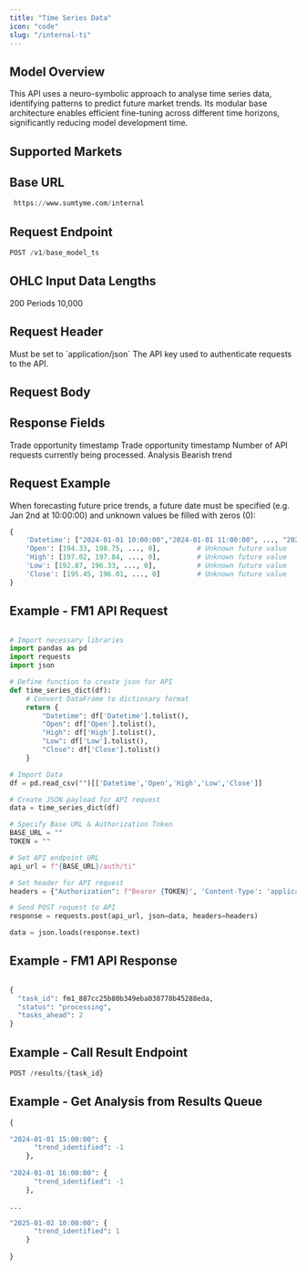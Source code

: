 ```yaml
---
title: "Time Series Data"
icon: "code"
slug: "/internal-ti"
---
```


## Model Overview

This API uses a neuro-symbolic approach to analyse time series data, identifying patterns to predict future market trends. Its modular base architecture enables efficient fine-tuning across different time horizons, significantly reducing model development time.

## Supported Markets

<CardGroup cols="3">
  <Card title="Bonds" icon="landmark">
    
  </Card>
  <Card title="Commodities" icon="ship">
    
  </Card>
  <Card title="Cryptocurrencies" icon="bitcoin">
    
  </Card>
  <Card title="Derivatives" icon="layer-group">
    
  </Card>
  <Card title="Equities" icon="chart-line">
    
  </Card>
  <Card title="Foreign Exchange" icon="money-bill-transfer">
    
  </Card>
  <Card title="Indices" icon="chart-bar">
    
  </Card>
  <Card title="REITs" icon="house">
    
  </Card>
  <Card title="Tokenised Assets" icon="square">
    
  </Card>
</CardGroup>

## Base URL

```python
 https://www.sumtyme.com/internal
```

## Request Endpoint

```python
POST /v1/base_model_ts
```

## OHLC Input Data Lengths

<CardGroup cols="3">
  <Card title="Minimum Length">
    200 Periods
  </Card>
  <Card title="Maximum Length">
    10,000
  </Card>
</CardGroup>

## Request Header

<ParamField header="Content-Type" type="string" required>
  Must be set to `application/json`
</ParamField>

<ParamField header="Authorisation" type="string" required>
  The API key used to authenticate requests to the API.
</ParamField>

## Request Body

<ParamField body="Datetime" type="list" required>
  
</ParamField>

<ParamField body="Open" type="list" required>
  
</ParamField>

<ParamField body="High" type="list" required>
  
</ParamField>

<ParamField body="Low" type="list" required>
  
</ParamField>

<ParamField body="Close" type="list" required>
  
</ParamField>

## Response Fields

<ResponseField name="task_id" type="string">
  Trade opportunity timestamp
</ResponseField>

<ResponseField name="status" type="string">
  Trade opportunity timestamp
</ResponseField>

<ResponseField name="tasks_ahead" type="int">
  Number of API requests currently being processed.
</ResponseField>

<ResponseField name="status" type="string">
  <Expandable title="Options">
    <ResponseField name="processing" type="int">
      Analysis
    </ResponseField>
    <ResponseField name="-1" type="int">
      Bearish trend
    </ResponseField>
  </Expandable>
</ResponseField>

## Request Example

When forecasting future price trends, a future date must be specified (e.g. Jan 2nd at 10:00:00) and unknown values be filled with zeros (0):

```python
{
    'Datetime': ["2024-01-01 10:00:00","2024-01-01 11:00:00", ..., "2025-01-02 10:00:00"],
    'Open': [194.33, 198.75, ..., 0],         # Unknown future value
    'High': [197.02, 197.84, ..., 0],         # Unknown future value
    'Low': [192.87, 196.33, ..., 0],          # Unknown future value
    'Close': [195.45, 196.01, ..., 0]         # Unknown future value
}
```

## Example - FM1 API Request

```python

# Import necessary libraries
import pandas as pd
import requests
import json

# Define function to create json for API 
def time_series_dict(df):
    # Convert DataFrame to dictionary format
    return {
        "Datetime": df['Datetime'].tolist(),
        "Open": df['Open'].tolist(),
        "High": df['High'].tolist(),
        "Low": df['Low'].tolist(),
        "Close": df['Close'].tolist()
    }

# Import Data
df = pd.read_csv("")[['Datetime','Open','High','Low','Close']]

# Create JSON payload for API request
data = time_series_dict(df)

# Specify Base URL & Authorization Token
BASE_URL = ""
TOKEN = ""

# Set API endpoint URL
api_url = f"{BASE_URL}/auth/ti"

# Set header for API request
headers = {"Authorization": f"Bearer {TOKEN}", 'Content-Type': 'application/json'}

# Send POST request to API
response = requests.post(api_url, json=data, headers=headers)

data = json.loads(response.text)
```

## Example - FM1 API Response

```python

{
  "task_id": fm1_887cc25b80b349eba038778b45288eda,
  "status": "processing",
  "tasks_ahead": 2
}
```

## Example - Call Result Endpoint

```python
POST /results/{task_id}
```

## Example - Get Analysis from Results Queue

```python
{

"2024-01-01 15:00:00": {
      "trend_identified": -1
    },
    
"2024-01-01 16:00:00": {
      "trend_identified": -1
    },

...

"2025-01-02 10:00:00": {
      "trend_identified": 1
    }
    
}
```